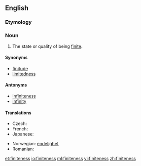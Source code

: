 ==English==

===Etymology===
{{suffix|finite|ness}}

===Noun===
{{en-noun|-}}

# The state or quality of being [[finite]].

====Synonyms====
* [[finitude]]
* [[limitedness]]

====Antonyms====
* [[infiniteness]]
* [[infinity]]

====Translations====
{{trans-top|the state of being finite}}
* Czech: {{t-|cs|konečnost|f}}
* French: {{t+|fr|finité|f}}
* Japanese: {{t-|ja|有限性|tr=ゆうげんせい, yūgen-sei|sc=Jpan}}
{{trans-mid}}
* Norwegian: [[endelighet]]
* Romanian: {{t-|ro|finitate|f}}
{{trans-bottom}}

[[et:finiteness]]
[[io:finiteness]]
[[ml:finiteness]]
[[vi:finiteness]]
[[zh:finiteness]]